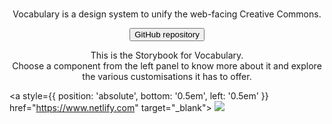 
<Meta title="Vocabulary/Introduction" />

<center>
  <svg width="250" height="41" viewBox="0 0 250 41" xmlns="http://www.w3.org/2000/svg" className="has-text-black">
    <use href="logos/products/vocabulary.svg#vocabulary"></use>
  </svg>

  <p class="text-normal">
    Vocabulary is a design system to unify the web-facing Creative Commons.
  </p>

  <a href="https://github.com/creativecommons/vocabulary" target="_blank">
    <button className="button is-primary">GitHub repository</button>
  </a>

  <p class="text-normal">
    This is the Storybook for Vocabulary.<br/>
    Choose a component from the left panel to know more about it and explore the various customisations it has to offer.
  </p>
</center>

<a style={{ position: 'absolute', bottom: '0.5em', left: '0.5em' }} href="https://www.netlify.com" target="_blank">
  <img src="https://www.netlify.com/img/global/badges/netlify-light.svg"/>
</a>

